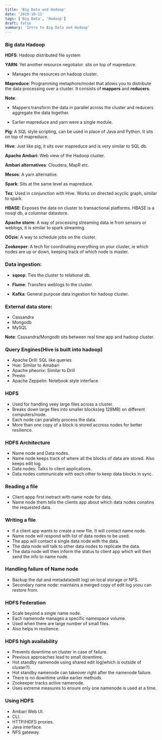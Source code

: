 ```yaml
---
title: 'Big Data and Hadoop'
date: '2019-10-11'
tags: ['Big Data', 'Hadoop']
draft: false
summary: 'Intro to Big Data and Hadoop'
---
```


### Big data Hadoop

**HDFS**: Hadoop distributed file system

**YARN**: Yet another resource negotiator. sits on top of mapreduce.

- Manages the resources on hadoop cluster.

**Mapreduce**: Programming metaphore/model that allows you to distribute the data processing over a cluster. It consists of **mappers** and **reducers**.

**Note**:

- Mappers transform the data in parallel across the cluster and reducers aggregate the data together.

- Earlier mapreduce and yarn were a single module.

**Pig**: A SQL style scripting, can be used in place of Java and Python. It sits on top of mapreduce.

**Hive**: Just like pig, it sits over mapreduce and is very similar to SQL db.

**Apache Ambari**: Web view of the Hadoop cluster.

**Ambari alternatives**: Cloudera, MapR etc.

**Mesos**: A yarn alternative.

**Spark**: Sits at the same level as mapreduce.

**Tez**: Used in conjunction with Hive. Works on directed acyclic graph, similar to spark.

**HBASE**: Exposes the data on cluster to transactional platforms. HBASE is a nosql db, a columnar datastore.

**Apache storm**: A way of processing streaming data ie from sensors or weblogs, it is similar to spark streaming.

**OOzie**: A way to schedule jobs on the cluster.

**Zookeeper**: A tech for coordinating everything on your cluster, ie which nodes are up or down, keeping track of which node is master.

### Data ingestion:

- **sqoop**: Ties the cluster to relational db.

- **Flume**: Transfers weblogs to the cluster.

- **Kafka**: General purpose data ingestion for hadoop cluster.

### External data store:

- Cassandra
- Mongodb
- MySQL

**Note**: Cassandra/Mongodb sits between real time app and hadoop cluster.

### Query Engines(Hive is built into hadoop)

- Apache Drill: SQL like queries
- Hue: Similar to Amabari
- Apache pheonix: Similar to Drill
- Presto
- Apache Zeppelin: Notebook style interface.

### HDFS

- Used for handling veey large files across a cluster.
- Breaks down large files into smaller blocks(eg 128MB) on different computers/node.
- Each node can parallely process the data.
- More than one copy of a block is stored accross nodes for better resilience.

### HDFS Architecture

- Name node and Data nodes.
- Name node keeps track of where all the blocks of data are stored. Also keeps edit log.
- Data nodes: Talks to client applications.
- Data nodes communicate with each other to keep data blocks in sync.

### Reading a file

- Client appp first inetract with name node for data.
- Name node them tells the clients app about which data nodes conatins the requested data.

### Writing a file

- If a client app wants to create a new file. It will contact name node.
- Name node will respond with list of data nodes to be used.
- The app will contact a single data node with the data.
- The data node will talk to other data nodes to replicate the data.
- The data node will then inform the status to client app which will then send the info to name node.

### Handling failure of Name node

- Backup the dat and metadata(edit log) on local storage or NFS.
- Secondary name node: maintains a merged copy of edit log yoou can restore from.

### HDFS Federation

- Scale beyond a single name node.
- Each namenode manages a specific namespace volume.
- Used when there are large number of small files.
- Also helps in resilience.

### HDFS high availability

- Prevents downtime on cluster in case of failure.
- Previous approaches lead to small downtime.
- Hot standby namenode using shared edit log(which is outside of cluster?).
- Hot standby namenode can takeover right after the namenode failure.
- There is no downtime unlike earlier methods.
- Zookeeper tracks active namenode.
- Uses extreme measures to ensure only one namenode is used at a time.

### Using HDFS

- Ambari Web UI.
- CLI.
- HTTP/HDFS proxies.
- Java interface.
- NFS gateway.
